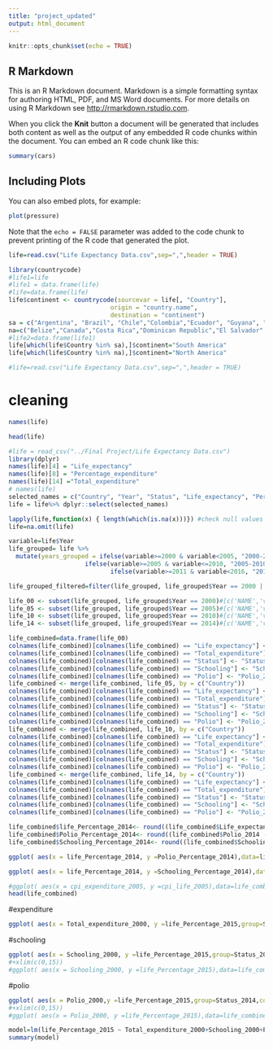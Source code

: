 ---
title: "project_updated"
output: html_document
---

```{r setup, include=FALSE}
knitr::opts_chunk$set(echo = TRUE)
```

## R Markdown

This is an R Markdown document. Markdown is a simple formatting syntax for authoring HTML, PDF, and MS Word documents. For more details on using R Markdown see <http://rmarkdown.rstudio.com>.

When you click the **Knit** button a document will be generated that includes both content as well as the output of any embedded R code chunks within the document. You can embed an R code chunk like this:

```{r cars}
summary(cars)
```

## Including Plots

You can also embed plots, for example:

```{r pressure, echo=FALSE}
plot(pressure)
```

Note that the `echo = FALSE` parameter was added to the code chunk to prevent printing of the R code that generated the plot.


```{r}
life=read.csv("Life Expectancy Data.csv",sep=",",header = TRUE)
```

```{r}
library(countrycode)
#life1=life
#life1 = data.frame(life)
#life=data.frame(life)
life$continent <- countrycode(sourcevar = life[, "Country"],
                            origin = "country.name",
                            destination = "continent")
sa = c("Argentina", "Brazil", "Chile","Colombia","Ecuador", "Guyana", "Paraguay", "Peru", "Suriname", "Uruguay","Bolivia (Plurinational State of)","Venezuela (Bolivarian Republic of)")
na=c("Belize","Canada","Costa Rica","Dominican Republic","El Salvador", "Guatemala", "Haiti", "Honduras", "Jamaica", "Mexico","Nicaragua","Panama","Trinidad and Tobago","Bahamas","Barbados","Saint Lucia","Antigua and Barbuda","Cuba","Grenada","Saint Vincent and the Grenadines")
#life2=data.frame(life1)
life[which(life$Country %in% sa),]$continent="South America"
life[which(life$Country %in% na),]$continent="North America"
```

```{r}
#life=read.csv("Life Expectancy Data.csv",sep=",",header = TRUE)
```
# cleaning 

```{r}
names(life)
```

```{r}
head(life)
```

```{r}
#life = read_csv("../Final Project/Life Expectancy Data.csv")
library(dplyr)
names(life)[4] = "Life_expectancy" 
names(life)[8] = "Percentage_expenditure"
names(life)[14] ="Total_expenditure"
# names(life)
selected_names = c("Country", "Year", "Status", "Life_expectancy", "Percentage_expenditure", "Polio", "Diphtheria", "Total_expenditure", "BMI", "GDP", "Population", "Schooling","continent")
life = life%>% dplyr::select(selected_names)

lapply(life,function(x) { length(which(is.na(x)))}) #check null values
life=na.omit(life)
```

```{r}
variable=life$Year
life_grouped= life %>% 
  mutate(years_grouped = ifelse(variable>=2000 & variable<2005, "2000-2004",
                     ifelse(variable>=2005 & variable<=2010, "2005-2010",
                            ifelse(variable>=2011 & variable<2016, "2011-2015", "NONE"))))
```
```{r}
life_grouped_filtered=filter(life_grouped, life_grouped$Year == 2000 | life_grouped$Year == 2005 | life_grouped$Year == 2010 | life_grouped$Year == 2015)
```

```{r}
life_00 <- subset(life_grouped, life_grouped$Year == 2000)#[c('NAME','value')]
life_05 <- subset(life_grouped, life_grouped$Year == 2005)#[c('NAME','value')]
life_10 <- subset(life_grouped, life_grouped$Year == 2010)#[c('NAME','value')]
life_14 <- subset(life_grouped, life_grouped$Year == 2014)#[c('NAME','value')]
```

```{r}
life_combined=data.frame(life_00)
colnames(life_combined)[colnames(life_combined) == "Life_expectancy"] <- "Life_expectancy_2000"
colnames(life_combined)[colnames(life_combined) == "Total_expenditure"] <- "Total_expenditure_2000"
colnames(life_combined)[colnames(life_combined) == "Status"] <- "Status_2000"
colnames(life_combined)[colnames(life_combined) == "Schooling"] <- "Schooling_2000"   # schooling, polio hep b
colnames(life_combined)[colnames(life_combined) == "Polio"] <- "Polio_2000"
life_combined <- merge(life_combined, life_05, by = c("Country"))
colnames(life_combined)[colnames(life_combined) == "Life_expectancy"] <- "Life_expectancy_2005"
colnames(life_combined)[colnames(life_combined) == "Total_expenditure"] <- "Total_expenditure_2005"
colnames(life_combined)[colnames(life_combined) == "Status"] <- "Status_2005"
colnames(life_combined)[colnames(life_combined) == "Schooling"] <- "Schooling_2005"   # schooling, polio hep b
colnames(life_combined)[colnames(life_combined) == "Polio"] <- "Polio_2005"
life_combined <- merge(life_combined, life_10, by = c("Country"))
colnames(life_combined)[colnames(life_combined) == "Life_expectancy"] <- "Life_expectancy_2010"
colnames(life_combined)[colnames(life_combined) == "Total_expenditure"] <- "Total_expenditure_2010"
colnames(life_combined)[colnames(life_combined) == "Status"] <- "Status_2010"
colnames(life_combined)[colnames(life_combined) == "Schooling"] <- "Schooling_2010"   # schooling, polio hep b
colnames(life_combined)[colnames(life_combined) == "Polio"] <- "Polio_2010"
life_combined <- merge(life_combined, life_14, by = c("Country"))
colnames(life_combined)[colnames(life_combined) == "Life_expectancy"] <- "Life_expectancy_2014" 
colnames(life_combined)[colnames(life_combined) == "Total_expenditure"] <- "Total_expenditure_2014"
colnames(life_combined)[colnames(life_combined) == "Status"] <- "Status_2014"
colnames(life_combined)[colnames(life_combined) == "Schooling"] <- "Schooling_2014"   # schooling, polio hep b
colnames(life_combined)[colnames(life_combined) == "Polio"] <- "Polio_2014"
```

```{r}
life_combined$life_Percentage_2014<- round((life_combined$Life_expectancy_2014 - life_combined$Life_expectancy_2000)*100/life_combined$Life_expectancy_2000)
life_combined$Polio_Percentage_2014<- round((life_combined$Polio_2014 - life_combined$Polio_2000)*100/life_combined$Polio_2000)
life_combined$Schooling_Percentage_2014<- round((life_combined$Schooling_2014 - life_combined$Schooling_2000)*100/life_combined$Schooling_2000)
```


```{r}
ggplot( aes(x = life_Percentage_2014, y =Polio_Percentage_2014),data=life_combined[c('Total_expenditure_2000','life_Percentage_2014','Status_2014','continent.x','Polio_Percentage_2014')])+geom_point(color=" gray")+geom_smooth(method='lm',color="dark blue", se=FALSE)+theme_bw() +facet_wrap(~continent.x,labeller = label_both)+ggtitle('%change_in_Life_expectancy vs %change_in_Polio faceted by Continent')#+xlim(c(0,15))
```

```{r}
ggplot( aes(x = life_Percentage_2014, y =Schooling_Percentage_2014),data=life_combined[c('Total_expenditure_2000','life_Percentage_2014','Status_2014','continent.x','Schooling_Percentage_2014')])+geom_point(color=" gray")+geom_smooth(method='lm',color="dark blue", se=FALSE)+theme_bw() +facet_wrap(~continent.x,labeller = label_both)+ggtitle('%change_in_Life_expectancy vs %change_in_schooling faceted by Continent')#+xlim(c(0,15))
```

```{r}
#ggplot( aes(x = cpi_expenditure_2005, y =cpi_life_2005),data=life_combined[c('cpi_expenditure_2005','cpi_life_2005','Status_2005')])+xlim(c(0,100))+geom_point()+geom_smooth(method='rlm',se=FALSE)+facet_wrap(~Status_2005,labeller = label_both)+ggtitle('%change_in_expenditure vs %change_in_expectancy faceted by Status')
head(life_combined)
```

#expenditure
```{r}
ggplot( aes(x = Total_expenditure_2000, y =life_Percentage_2015,group=Status_2014,color=Status_2014),data=life_combined[c('Total_expenditure_2000','life_Percentage_2015','Status_2014','continent.x')])+geom_point()+geom_smooth(method='lm',se=FALSE)+facet_wrap(~continent.x,labeller = label_both)+ggtitle('%change_in_expenditure vs %change_in_expectancy faceted by Status')#+xlim(c(0,15))
```

#schooling
```{r}
ggplot( aes(x = Schooling_2000, y =life_Percentage_2015,group=Status_2014,color=Status_2014),data=life_combined[c('Schooling_2000','life_Percentage_2015','Status_2014','continent.x')])+geom_point()+geom_smooth(method='lm',se=FALSE)+facet_wrap(~continent.x,labeller = label_both)+ggtitle('%change_in_expenditure vs %change_in_expectancy faceted by Status')
#+xlim(c(0,15))
#ggplot( aes(x = Schooling_2000, y =life_Percentage_2015),data=life_combined[c('Schooling_2000','life_Percentage_2015','Status_2014')])+xlim(c(0,20))+geom_point()+geom_smooth(method='lm',se=FALSE)+facet_wrap(~Status_2014,labeller = label_both)+ggtitle('%change_in_expenditure vs %change_in_expectancy faceted by Status')
```

#polio
```{r}
ggplot( aes(x = Polio_2000,y =life_Percentage_2015,group=Status_2014,color=Status_2014),data=life_combined[c('Polio_2000','life_Percentage_2015','Status_2014','continent.x')])+geom_point()+geom_smooth(method='lm',se=FALSE)+facet_wrap(~continent.x,labeller = label_both)+ggtitle('%change_in_expenditure vs %change_in_expectancy faceted by Status')
#+xlim(c(0,15))
#ggplot( aes(x = Polio_2000, y =life_Percentage_2015),data=life_combined[c('Polio_2000','life_Percentage_2015','Status_2014')])+xlim(c(0,100))+geom_point()+geom_smooth(method='lm',se=FALSE)+facet_wrap(~Status_2014,labeller = label_both)+ggtitle('%change_in_expenditure vs %change_in_expectancy faceted by Status')
```


```{r}
model=lm(life_Percentage_2015 ~ Total_expenditure_2000+Schooling_2000+Polio_2000+continent.x,data = life_combined[c('Total_expenditure_2000','Schooling_2000','Polio_2000','life_Percentage_2015','continent.x')])
summary(model)
```
